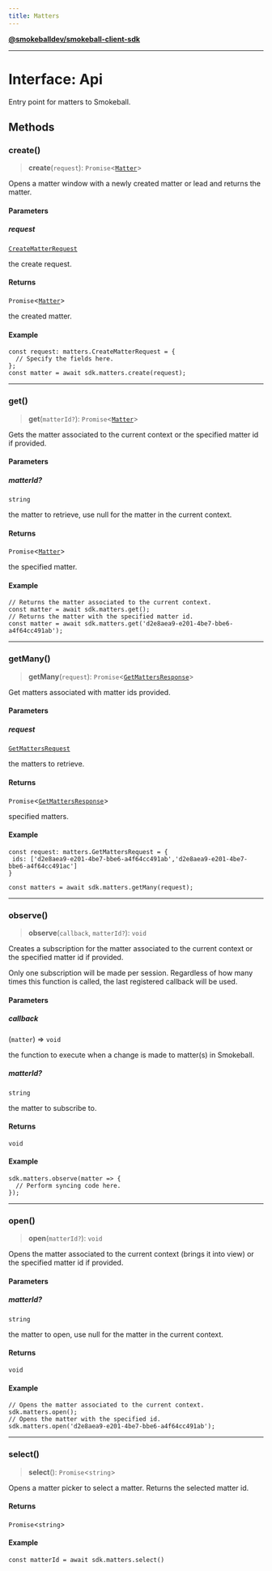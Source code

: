 ```yaml
---
title: Matters
---
```

[**@smokeballdev/smokeball-client-sdk**](../../../../README.md)

***

# Interface: Api

Entry point for matters to Smokeball.

## Methods

### create()

> **create**(`request`): `Promise`\<[`Matter`](Matter.md)\>

Opens a matter window with a newly created matter or lead and returns the matter.

#### Parameters

##### request

[`CreateMatterRequest`](CreateMatterRequest.md)

the create request.

#### Returns

`Promise`\<[`Matter`](Matter.md)\>

the created matter.

#### Example

```
const request: matters.CreateMatterRequest = {
  // Specify the fields here.
};
const matter = await sdk.matters.create(request);
```

***

### get()

> **get**(`matterId?`): `Promise`\<[`Matter`](Matter.md)\>

Gets the matter associated to the current context or the specified matter id if provided.

#### Parameters

##### matterId?

`string`

the matter to retrieve, use null for the matter in the current context.

#### Returns

`Promise`\<[`Matter`](Matter.md)\>

the specified matter.

#### Example

```
// Returns the matter associated to the current context.
const matter = await sdk.matters.get();
// Returns the matter with the specified matter id.
const matter = await sdk.matters.get('d2e8aea9-e201-4be7-bbe6-a4f64cc491ab');
```

***

### getMany()

> **getMany**(`request`): `Promise`\<[`GetMattersResponse`](GetMattersResponse.md)\>

Get matters associated with matter ids provided.

#### Parameters

##### request

[`GetMattersRequest`](GetMattersRequest.md)

the matters to retrieve.

#### Returns

`Promise`\<[`GetMattersResponse`](GetMattersResponse.md)\>

specified matters.

#### Example

```
const request: matters.GetMattersRequest = {
 ids: ['d2e8aea9-e201-4be7-bbe6-a4f64cc491ab','d2e8aea9-e201-4be7-bbe6-a4f64cc491ac']
}

const matters = await sdk.matters.getMany(request);
```

***

### observe()

> **observe**(`callback`, `matterId?`): `void`

Creates a subscription for the matter associated to the current context or the specified matter id if provided.

Only one subscription will be made per session. Regardless of how many times this function is called, the last registered callback will be used.

#### Parameters

##### callback

(`matter`) => `void`

the function to execute when a change is made to matter(s) in Smokeball.

##### matterId?

`string`

the matter to subscribe to.

#### Returns

`void`

#### Example

```
sdk.matters.observe(matter => {
  // Perform syncing code here.
});
```

***

### open()

> **open**(`matterId?`): `void`

Opens the matter associated to the current context (brings it into view) or the specified matter id if provided.

#### Parameters

##### matterId?

`string`

the matter to open, use null for the matter in the current context.

#### Returns

`void`

#### Example

```
// Opens the matter associated to the current context.
sdk.matters.open();
// Opens the matter with the specified id.
sdk.matters.open('d2e8aea9-e201-4be7-bbe6-a4f64cc491ab');
```

***

### select()

> **select**(): `Promise`\<`string`\>

Opens a matter picker to select a matter.
Returns the selected matter id.

#### Returns

`Promise`\<`string`\>

#### Example

```
const matterId = await sdk.matters.select()
```
